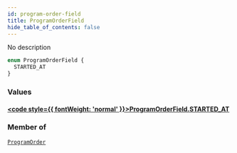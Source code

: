 ```yaml
---
id: program-order-field
title: ProgramOrderField
hide_table_of_contents: false
---
```








No description

```graphql
enum ProgramOrderField {
  STARTED_AT
}
```


### Values

#### [<code style={{ fontWeight: 'normal' }}>ProgramOrderField.<b>STARTED_AT</b></code>](#) 
> 
> 



### Member of

[`ProgramOrder`](/docs/graphql-api/beta/reference/inputs/program-order)  <Badge class="secondary" text="input"/>



